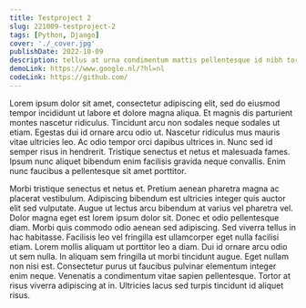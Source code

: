 ```yaml
---
title: Testproject 2
slug: 221009-testproject-2
tags: [Python, Django]
cover: './_cover.jpg'
publishDate: 2022-10-09
description: tellus at urna condimentum mattis pellentesque id nibh tortor id aliquet lectus proin nibh nisl
demoLink: https://www.google.nl/?hl=nl
codeLink: https://github.com/
---
```

Lorem ipsum dolor sit amet, consectetur adipiscing elit, sed do eiusmod tempor incididunt ut labore et dolore magna aliqua. Et magnis dis parturient montes nascetur ridiculus. Tincidunt arcu non sodales neque sodales ut etiam. Egestas dui id ornare arcu odio ut. Nascetur ridiculus mus mauris vitae ultricies leo. Ac odio tempor orci dapibus ultrices in. Nunc sed id semper risus in hendrerit. Tristique senectus et netus et malesuada fames. Ipsum nunc aliquet bibendum enim facilisis gravida neque convallis. Enim nunc faucibus a pellentesque sit amet porttitor.

Morbi tristique senectus et netus et. Pretium aenean pharetra magna ac placerat vestibulum. Adipiscing bibendum est ultricies integer quis auctor elit sed vulputate. Augue ut lectus arcu bibendum at varius vel pharetra vel. Dolor magna eget est lorem ipsum dolor sit. Donec et odio pellentesque diam. Morbi quis commodo odio aenean sed adipiscing. Sed viverra tellus in hac habitasse. Facilisis leo vel fringilla est ullamcorper eget nulla facilisi etiam. Lorem mollis aliquam ut porttitor leo a diam. Dui id ornare arcu odio ut sem nulla. In aliquam sem fringilla ut morbi tincidunt augue. Eget nullam non nisi est. Consectetur purus ut faucibus pulvinar elementum integer enim neque. Venenatis a condimentum vitae sapien pellentesque. Tortor at risus viverra adipiscing at in. Ultricies lacus sed turpis tincidunt id aliquet risus.